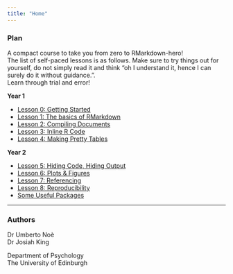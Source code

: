 ```yaml
---
title: "Home"
---
```



### Plan

A compact course to take you from zero to RMarkdown-hero!  
The list of self-paced lessons is as follows. Make sure to try things out for yourself, do not simply read it and think "oh I understand it, hence I can surely do it without guidance.".  
Learn through trial and error!  



**Year 1**

- [Lesson 0: Getting Started](00-getting-started.html)  
- [Lesson 1: The basics of RMarkdown](01-basics.html)
- [Lesson 2: Compiling Documents](02-compiling.html)
- [Lesson 3: Inline R Code](03-inline.html)
- [Lesson 4: Making Pretty Tables](04-prettytab.html)

**Year 2**  

- [Lesson 5: Hiding Code, Hiding Output](05-echoeval.html)
- [Lesson 6: Plots & Figures](06-figs.html)
- [Lesson 7: Referencing](07-refs.html)
- [Lesson 8: Reproducibility](08-reproducibility.html)
- [Some Useful Packages](zz-packs.html)


---

### Authors

Dr Umberto Noè\
Dr Josiah King

Department of Psychology\
The University of Edinburgh

